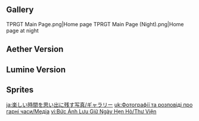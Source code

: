 {{Event Tabs|story=no}}
==Gallery==
<gallery>
TPRGT Main Page.png|Home page
TPRGT Main Page (Night).png|Home page at night
</gallery>

==Aether Version==
{{Files by Character Gallery|Taking Pictures and Recounting Good Times Images|character = Aether}}

==Lumine Version==
{{Files by Character Gallery|Taking Pictures and Recounting Good Times Images|character = Lumine}}

==Sprites==
{{Files by Category Gallery|Taking Pictures and Recounting Good Times Sprites}}

[[ja:楽しい時間を思い出に残す写真/ギャラリー]]
[[uk:Фотографії та розповіді про гарні часи/Медіа]]
[[vi:Bức Ảnh Lưu Giữ Ngày Hẹn Hò/Thư Viện]]